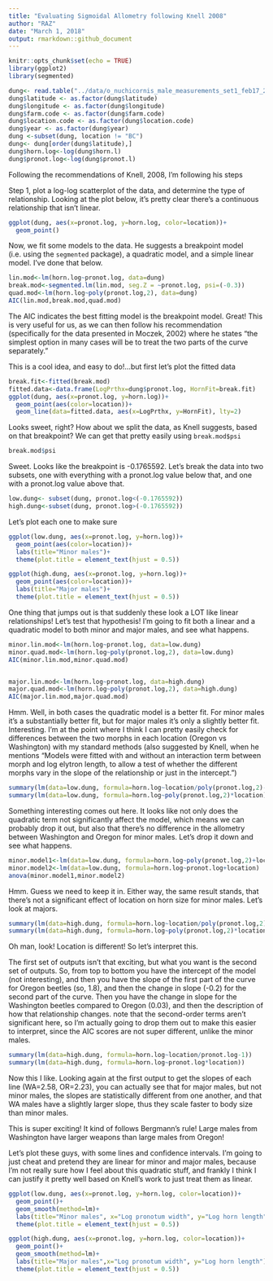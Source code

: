 ```yaml
---
title: "Evaluating Sigmoidal Allometry following Knell 2008"
author: "RAZ"
date: "March 1, 2018"
output: rmarkdown::github_document
---
```


```r
knitr::opts_chunk$set(echo = TRUE)
library(ggplot2)
library(segmented)
```

```r
dung<- read.table("../data/o_nuchicornis_male_measurements_set1_feb17_2016.csv", header= TRUE , sep= ",")
dung$latitude <- as.factor(dung$latitude)
dung$longitude <- as.factor(dung$longitude)
dung$farm.code <- as.factor(dung$farm.code)
dung$location.code <- as.factor(dung$location.code)
dung$year <- as.factor(dung$year)
dung <-subset(dung, location != "BC")
dung<- dung[order(dung$latitude),]
dung$horn.log<-log(dung$horn.l)
dung$pronot.log<-log(dung$pronot.l)
```

Following the recommendations of Knell, 2008, I'm following his steps

Step 1, plot a log-log scatterplot of the data, and determine the type of relationship. Looking at the plot below, it's pretty clear there's a continuous relationship that isn't linear.

```r
ggplot(dung, aes(x=pronot.log, y=horn.log, color=location))+
  geom_point()
```

Now, we fit some models to the data. He suggests a breakpoint model (i.e. using the ``segmented`` package), a quadratic model, and a simple linear model. I've done that below.

```r
lin.mod<-lm(horn.log~pronot.log, data=dung)
break.mod<-segmented.lm(lin.mod, seg.Z = ~pronot.log, psi=(-0.3))
quad.mod<-lm(horn.log~poly(pronot.log,2), data=dung)
AIC(lin.mod,break.mod,quad.mod)
```

The AIC indicates the best fitting model is the breakpoint model. Great! This is very useful for us, as we can then follow his recommendation (specifically for the data presented in Moczek, 2002) where he states "the simplest option in many cases will be to treat the two parts of the curve separately."

This is a cool idea, and easy to do!...but first let's plot the fitted data

```r
break.fit<-fitted(break.mod)
fitted.data<-data.frame(LogPrthx=dung$pronot.log, HornFit=break.fit)
ggplot(dung, aes(x=pronot.log, y=horn.log))+
  geom_point(aes(color=location))+
  geom_line(data=fitted.data, aes(x=LogPrthx, y=HornFit), lty=2)
```

Looks sweet, right? How about we split the data, as Knell suggests, based on that breakpoint? We can get that pretty easily using ``break.mod$psi``

```r
break.mod$psi
```

Sweet. Looks like the breakpoint is -0.1765592. Let's break the data into two subsets, one with everything with a pronot.log value below that, and one with a pronot.log value above that.

```r
low.dung<- subset(dung, pronot.log<(-0.1765592))
high.dung<-subset(dung, pronot.log>(-0.1765592))
```

Let's plot each one to make sure

```r
ggplot(low.dung, aes(x=pronot.log, y=horn.log))+
  geom_point(aes(color=location))+
  labs(title="Minor males")+ 
  theme(plot.title = element_text(hjust = 0.5))

ggplot(high.dung, aes(x=pronot.log, y=horn.log))+
  geom_point(aes(color=location))+
  labs(title="Major males")+ 
  theme(plot.title = element_text(hjust = 0.5))
```

One thing that jumps out is that suddenly these look a LOT like linear relationships! Let's test that hypothesis! I'm going to fit both a linear and a quadratic model to both minor and major males, and see what happens.

```r
minor.lin.mod<-lm(horn.log~pronot.log, data=low.dung)
minor.quad.mod<-lm(horn.log~poly(pronot.log,2), data=low.dung)
AIC(minor.lin.mod,minor.quad.mod)


major.lin.mod<-lm(horn.log~pronot.log, data=high.dung)
major.quad.mod<-lm(horn.log~poly(pronot.log,2), data=high.dung)
AIC(major.lin.mod,major.quad.mod)
```

Hmm. Well, in both cases the quadratic model is a better fit. For minor males it's a substantially better fit, but for major males it's only a slightly better fit. Interesting. I'm at the point where I think I can pretty easily check for differences between the two morphs in each location (Oregon vs Washington) with my standard methods (also suggested by Knell, when he mentions "Models were fitted with and without an interaction term between morph and log elytron length, to allow a test of whether the different morphs vary in the slope of the relationship or just in the intercept.")

```r
summary(lm(data=low.dung, formula=horn.log~location/poly(pronot.log,2)-1))
summary(lm(data=low.dung, formula=horn.log~poly(pronot.log,2)*location))


```

Something interesting comes out here. It looks like not only does the quadratic term not significantly affect the model, which means we can probably drop it out, but also that there's no difference in the allometry between Washington and Oregon for minor males.
Let's drop it down and see what happens.
```r
minor.model1<-lm(data=low.dung, formula=horn.log~poly(pronot.log,2)+location)
minor.model2<-lm(data=low.dung, formula=horn.log~pronot.log+location)
anova(minor.model1,minor.model2)
```

Hmm. Guess we need to keep it in. Either way, the same result stands, that there's not a significant effect of location on horn size for minor males. Let's look at majors.

```r
summary(lm(data=high.dung, formula=horn.log~location/poly(pronot.log,2)-1))
summary(lm(data=high.dung, formula=horn.log~poly(pronot.log,2)*location))

```

Oh man, look! Location is different! So let's interpret this. 

The first set of outputs isn't that exciting, but what you want is the second set of outputs. So, from top to bottom you have the intercept of the model (not interesting), and then you have the slope of the first part of the curve for Oregon beetles (so, 1.8), and then the change in slope (-0.2) for the second part of the curve. Then you have the change in slope for the Washington beetles compared to Oregon (0.03), and then the description of how that relationship changes. note that the second-order terms aren't significant here, so I'm actually going to drop them out to make this easier to interpret, since the AIC scores are not super different, unlike the minor males. 

```r
summary(lm(data=high.dung, formula=horn.log~location/pronot.log-1))
summary(lm(data=high.dung, formula=horn.log~pronot.log*location))

```

Now this I like. Looking again at the first output to get the slopes of each line (WA=2.58, OR=2.23), you can actually see that for major males, but not minor males, the slopes are statistically different from one another, and that WA males have a slightly larger slope, thus they scale faster to body size than minor males. 

This is super exciting! It kind of follows Bergmann's rule! Large males from Washington have larger weapons than large males from Oregon!

Let's plot these guys, with some lines and confidence intervals. I'm going to just cheat and pretend they are linear for minor and major males, because I'm not really sure how I feel about this quadratic stuff, and frankly I think I can justify it pretty well based on Knell's work to just treat them as linear. 

```r
ggplot(low.dung, aes(x=pronot.log, y=horn.log, color=location))+
  geom_point()+
  geom_smooth(method=lm)+
  labs(title="Minor males", x="Log pronotum width", y="Log horn length")+ 
  theme(plot.title = element_text(hjust = 0.5))

ggplot(high.dung, aes(x=pronot.log, y=horn.log, color=location))+
  geom_point()+
  geom_smooth(method=lm)+
  labs(title="Major males",x="Log pronotum width", y="Log horn length")+ 
  theme(plot.title = element_text(hjust = 0.5))
```

